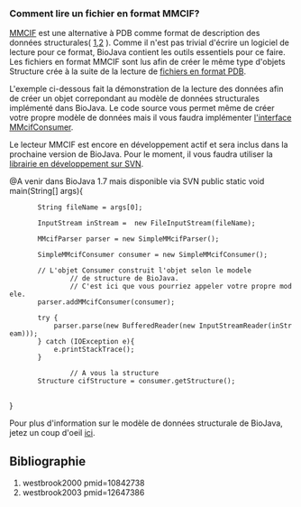 === Comment lire un fichier en format MMCIF? ===

[http://ndbserver.rutgers.edu/mmcif/index.html MMCIF] est une alternative à PDB comme format de description des données structurales( [[#westbrook2000|1]],[[#westbrook2003|2]] ). Comme il n'est pas trivial d'écrire un logiciel de lecture pour ce format, BioJava contient les outils essentiels pour ce faire. Les fichiers en format MMCIF sont lus afin de créer le même type d'objets Structure crée à la suite de la lecture de  [[BioJava:CookbookFrench:PDB:Read|fichiers en format PDB]].

L'exemple ci-dessous fait la démonstration de la lecture des données afin de créer un objet correpondant au modèle de données structurales implémenté dans BioJava. Le code source vous permet même de créer votre propre modèle de données mais il vous faudra implémenter [http://www.spice-3d.org/public-files/javadoc/biojava/org/biojava/bio/structure/io/mmcif/MMcifConsumer.html l'interface MMcifConsumer].

Le lecteur MMCIF est encore en développement actif et sera inclus dans la prochaine version de BioJava. Pour le moment, il vous faudra utiliser la [[Autobuild_events|librairie en développement sur SVN]].

<java>
@A venir dans BioJava 1.7 mais disponible via SVN
public static void main(String[] args){

		String fileName = args[0];
 		
		InputStream inStream =  new FileInputStream(fileName);
		
		MMcifParser parser = new SimpleMMcifParser();

		SimpleMMcifConsumer consumer = new SimpleMMcifConsumer();

		// L'objet Consumer construit l'objet selon le modele
                // de structure de BioJava.
                // C'est ici que vous pourriez appeler votre propre modele.          
		parser.addMMcifConsumer(consumer);

		try {
			parser.parse(new BufferedReader(new InputStreamReader(inStream)));
		} catch (IOException e){
			e.printStackTrace();
		}

                // A vous la structure
		Structure cifStructure = consumer.getStructure();
                      
}

</java>

Pour plus d'information sur le modèle de données structurale de BioJava, jetez un coup d'oeil [[BioJava:CookbookFrench:PDB:Atom|ici]].

== Bibliographie ==
<biblio>
#westbrook2000 pmid=10842738
#westbrook2003 pmid=12647386
</biblio>